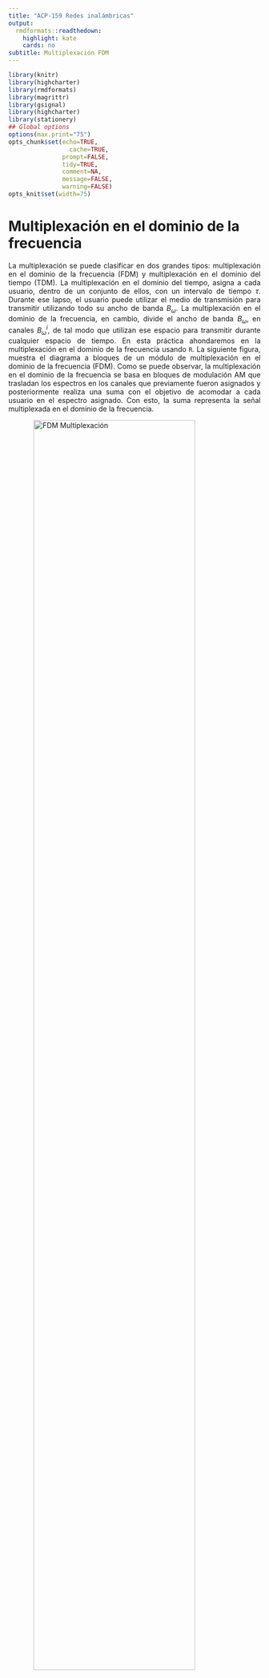 ```yaml
---
title: "ACP-159 Redes inalámbricas"
output:
  rmdformats::readthedown:
    highlight: kate
    cards: no
subtitle: Multiplexación FDM
---
```



```r
library(knitr)
library(highcharter)
library(rmdformats)
library(magrittr)
library(gsignal)
library(highcharter)
library(stationery)
## Global options
options(max.print="75")
opts_chunk$set(echo=TRUE,
	             cache=TRUE,
               prompt=FALSE,
               tidy=TRUE,
               comment=NA,
               message=FALSE,
               warning=FALSE)
opts_knit$set(width=75)
```

# Multiplexación en el dominio de la frecuencia

<p style = "text-align: justify">
La multiplexación se puede clasificar en dos grandes tipos: multiplexación en el dominio de la frecuencia (FDM) y multiplexación en el dominio del tiempo (TDM). La multiplexación en el dominio del tiempo, asigna a cada usuario, dentro de un conjunto de ellos, con un intervalo de tiempo $\tau$. Durante ese lapso, el usuario puede utilizar el medio de transmisión para transmitir utilizando todo su ancho de banda $B_{\omega}$. La multiplexación en el dominio de la frecuencia, en cambio, divide el ancho de banda $B_{\omega}$, en canales $B^i_{\omega}$, de tal modo que utilizan ese espacio para transmitir durante cualquier espacio de tiempo. En esta práctica ahondaremos en la multiplexación en el dominio de la frecuencia usando `R`. La siguiente figura, muestra el diagrama a bloques de un módulo de multiplexación en el dominio de la frecuencia (FDM). Como se puede observar, la multiplexación en el dominio de la frecuencia se basa en bloques de modulación AM que trasladan los espectros en los canales que previamente fueron asignados y posteriormente realiza una suma con el objetivo de acomodar a cada usuario en el espectro asignado. Con esto, la suma representa la señal multiplexada en el dominio de la frecuencia.
</p>

<img src="fdm.png" alt="FDM Multiplexación" style="width:80%; display: block; margin-left: auto;
    margin-right: auto">

<p style = "text-align: justify">
A continuación, obtendremos paso a paso una señal multiplexada, iniciando primeramente con los bloques de modulación AM. </p>

## Modulación AM

<p style = "text-align: justify">
Recordemos que la modulación AM puede clasificarse en varios tipos, como por ejemplo, la modulación DSB, DSBSC, SSB y VSB. No ahondaremos sobre cada una de ellas, sin embargo, se puede ahondar más en libros de sistemas de comunicaciones. En cambio, utilizaremos la modulación AM-DSB (de doble banda lateral con portadora suprimida) que se define como:
</p>

$$
s(t)_{\mbox{AM-DSB}} = f(t)\times \cos(2\pi f_c t),
$$
<p style = "text-align: justify">
donde, $f(t)$ representa la señal de información y la función coseno es la portadora con frecuencia $f_c$. La frecuencia $f_C$ es la que se encarga de controlar el punto hacía donde el espectro de la señal de información $f(t)$ se trasladará. Por ejemplo si $F(\omega)$ representa el espectro de $f(t)$, entonces:</p>

$$
\mathcal{F}\left\{f(t)\cos(\omega_c t)\right\} = \frac{1}{2}\left( F(\omega+\omega_c)+F(\omega-\omega_c)\right)2,
$$
<p style="text-alilgn: justify">donde $w_c = 2\pi f_C$. Verifiquemos ahora, la forma de la señal AM mediante la modulación de una señal de prueba representada por $f(t) = \cos(4\pi t)+1/3\sin(8\pi t)+1/3\cos(14\pi t)$.</p>


```r
x   <- seq(0,1, length=1000)
ft  <- 1.5*cos(4*pi*x)+ 0.3*sin(8*pi*x)+0.3*cos(14*pi*x)
ca  <- cos(2*pi*20*x)
am  <- ft*ca
highchart() %>% hc_add_series(cbind(x,ft), name="Información") %>% hc_title(text="\\(f(t) = 3/2\\cos(4\\pi t)+1/3\\sin(6\\pi t)+1/3\\cos(14\\pi t)\\)", useHTML=T) %>% hc_add_theme(hc_theme_db()) %>% hc_xAxis(title=list(text="Tiempo")) %>% hc_yAxis(title = list(text="Valores", useHTML=T), min=-1.3, max = 1.3, allowDecimal = T) %>% hc_chart(zoomType="xy") %>% hc_add_series(cbind(x,am), name="AM") %>% hc_add_series(cbind(x,ft), type= "line", dashStyle = "Dash", name="Envelope", color = "#ffb703") %>% hc_add_series(cbind(x,-ft), type= "line", dashStyle = "Dash", name="Envelope", color = "#ffb703")
```
<p style="text-alilgn: justify">Nótese que la señal portadora debe ser de una frecuencia mayor que la señal de información. La demodulación AM, se puede obtener multiplicando por la misma señal portadora y posteriormente haciendo pasar la señal por un filtro pasabajas. </p>

## Demodulación AM

<p style="text-alilgn: justify">
La demodulación AM, por tando es el mismo modulador AM y posteriormente pasando el resultado por un filtro. Por tanto, despues de realizar la modulación AM por segunda ocasión, ésta queda como:</p>

```r
t   <- seq(0,1, length=1000)
inf  <- 1.5*cos(4*pi*t)+ 0.3*sin(8*pi*t)+0.3*cos(14*pi*t)
crr  <- cos(2*pi*20*t)
am  <- inf*crr
demAM <- am*crr
highchart() %>% hc_add_series(cbind(t,demAM), name="AM-DEM") %>% hc_add_series(cbind(t, inf), dashStyle = "Dash", name="Información", color = "#ffb703") %>%  hc_title(text="Modulación AM de una señal AM", useHTML=T) %>% hc_add_theme(hc_theme_db()) %>% hc_xAxis(title=list(text="Tiempo")) %>% hc_yAxis(title = list(text="Valores", useHTML=T), min=-1.8, max = 1.8, allowDecimal = T) %>% hc_chart(zoomType="xy")
```
<p style="text-alilgn: justify">Nótese que la señal resultante de esta segunda multiplicación es la señal de información junto a una señal de alta frecuencia que representa la señal portadora. Por lo tanto, el siguiente paso es eliminar la componente de alta frecuencia mediante un filtro pasabaja. La frecuencia de corte de éste filtro debe ser de por lo menos $7Hz$.`R` posee un paquete llamado `gsignal` que permite diseñar filtros mediante la función `butter`, que diseña un filtro tipo Butterworth. No se ahondará en la teoría y diseño de filtros, sin embargo, se necesita un filtro de por lo menos $7$Hz para recuperar la señal de información. Por lo tanto:</p>






```r
library(highcharter)
library(gsignal)
x   <- seq(0,1, length=1000)
ft  <- 1.5*cos(4*pi*x)+ 0.3*sin(8*pi*x)+0.3*cos(14*pi*x)
ca  <- cos(2*pi*20*x)
am  <- ft*ca
demAM <- am*ca
fil   <- butter(4, 0.02)
recv  <- filter(fil, demAM)
highchart() %>% hc_add_series(cbind(x,ft), name="Original") %>% hc_add_series(cbind(x, recv), name="Recibida", color = "#ffb703") %>%  hc_title(text="Demodulación AM", useHTML=T) %>% hc_add_theme(hc_theme_538()) %>% hc_xAxis(title=list(text="Tiempo")) %>% hc_yAxis(title = list(text="Valores", useHTML=T), min=-1.8, max = 1.8, allowDecimal = T) %>% hc_chart(zoomType="xy")
```
## Demultiplexación FDM


En el receptor se tiene el siguiente diagrama. El cual consta de 

<img src="fdm-2.png" alt="FDM Multiplexación" style="width:80%; display: block; margin-left: auto;
    margin-right: auto">
    
    
# Práctica:

Multiplexar las siguientes señales:

- $\cos(10\pi t)$
- $\cos(20\pi t)$
- $\frac{4}{\pi}\sin(6\pi t) + \frac{1}{3}\sin(18\pi t)$

```r
x   <- seq(0,1, length=1000)
ft  <- cos(10/pi*x)
f2  <- cos(20/pi*x)
f3  <- ((4/pi)*sin(6*pi*x))+ 0.3*sin(18*pi*x)
ca  <- cos(2*pi*20*x) 
am  <- ft*ca
am2  <- f2*ca
am3  <- f3*ca

#Graficacion
highchart() %>% hc_title(text="Modulacion de las ecuaciones", useHTML = T) %>% hc_add_theme(hc_theme_db()) %>%hc_xAxis(title=list(text="Tiempo")) %>% hc_yAxis(title = list(text="Valores", useHTML=T), min=-1.3, max = 1.3, allowDecimal = T) %>% hc_chart(zoomType="xy") %>% hc_add_series(cbind(x,am), name="AM") %>% hc_add_series(cbind(x,ft), type= "line", dashStyle = "Dash", name="ecuacion 1", color = "#bd4f6c") %>% hc_add_series(cbind(x,f2), type= "line", dashStyle = "Dash", name="Ecuacion 2", color = "#f0cf65") %>% hc_add_series(cbind(x,f3), type= "line", dashStyle = "Dash", name="Ecuacion 3", color = "#93b5c6") 
```



#AM demodulacion de las ecuaciones

```r
t   <- seq(0,1, length=1000)
ft  <- cos(10/pi*x)
f2  <- cos(20/pi*x)
f3  <- ((4/pi)*sin(6*pi*x))+ 0.3*sin(18*pi*x)
crr  <- cos(2*pi*20*t) 
am  <- ft*crr
am2  <- f2*crr
am3  <- f3*crr
demAM <- am*crr
demAM2 <- am2*crr
demAM3 <- am3*crr
highchart() %>% hc_add_series(cbind(t,demAM), name="AM-DEM") %>% hc_add_series(cbind(t, ft), dashStyle = "Dash", name="Ec 1", color = "#bd4f6c") %>% hc_add_series(cbind(t, f2), dashStyle = "Dash", name="Ec 2", color = "#f0cf65") %>% hc_add_series(cbind(t, f3), dashStyle = "Dash", name="Ec 3", color = "#93b5c6") %>%  hc_title(text="Modulación AM de una señal AM", useHTML=T) %>% hc_add_theme(hc_theme_db()) %>% hc_xAxis(title=list(text="Tiempo")) %>% hc_yAxis(title = list(text="Valores", useHTML=T), min=-1.8, max = 1.8, allowDecimal = T) %>% hc_chart(zoomType="xy")
```

